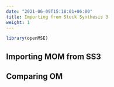 ```yaml
---
date: "2021-06-09T15:18:01+06:00"
title: Importing from Stock Synthesis 3
weight: 1
---
```


```r
library(openMSE)
```


## Importing MOM from SS3


## 


## Comparing OM
